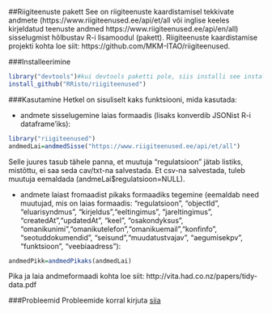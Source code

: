 ##Riigiteenuste pakett
See on riigiteenuste kaardistamisel tekkivate andmete (https://www.riigiteenused.ee/api/et/all või inglise keeles kirjeldatud teenuste andmed https://www.riigiteenused.ee/api/en/all) sisselugmist hõlbustav R-i lisamoodul (pakett). Riigiteenuste kaardistamise projekti kohta loe siit: https://github.com/MKM-ITAO/riigiteenused. 

###Installeerimine

```r
library("devtools")#kui devtools paketti pole, siis installi see install.packages("devtools")
install_github("RRisto/riigiteenused")
```

###Kasutamine
Hetkel on sisuliselt kaks funktsiooni, mida kasutada:

- andmete sisselugemine laias formaadis (lisaks konverdib JSONist R-i dataframe'iks):

```r
library("riigiteenused")
andmedLai=andmedSisse("https://www.riigiteenused.ee/api/et/all")
```

Selle juures tasub tähele panna, et muutuja "regulatsioon" jätab listiks, mistõttu, ei saa seda cav/txt-na salvestada. Et csv-na salvestada, tuleb muutuja eemaldada (andmeLai$regulatsioon=NULL).

- andmete laiast fromaadist pikaks formaadiks tegemine (eemaldab need muutujad, mis on laias formaadis: "regulatsioon", "objectId", "eluarisyndmus", "kirjeldus","eeltingimus", "jareltingimus", "createdAt","updatedAt", "keel", "osakondyksus", "omanikunimi","omanikutelefon","omanikuemail","konfinfo", "seotuddokumendid", "seisund","muudatustvajav", "aegumisekpv", "funktsioon", "veebiaadress"):

```r
andmedPikk=andmedPikaks(andmedLai)
```

Pika ja laia andmeformaadi kohta loe siit: http://vita.had.co.nz/papers/tidy-data.pdf

###Probleemid
Probleemide korral kirjuta [siia](https://github.com/RRisto/riigiteenused/issues "https://github.com/RRisto/riigiteenused/issues") 

